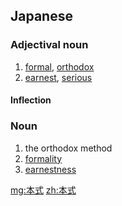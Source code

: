 ==Japanese==
{{ja-kanjitab|本|式}}

===Adjectival noun===
{{ja-adj|ほんしき|infl=na}}

# [[formal]], [[orthodox]]
# [[earnest]], [[serious]]

====Inflection====
{{ja-na|本式|ほんしき}}

===Noun===
{{ja-noun|ほんしき}}

# the orthodox method
# [[formality]]
# [[earnestness]]

[[mg:本式]]
[[zh:本式]]